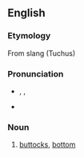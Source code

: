 ==English==

===Etymology===
From {{etyl|yi}} slang (Tuchus)

===Pronunciation===
* {{enPR|to͝oshʹ-i}}, {{IPA|/ˈtʊʃi/}}, {{SAMPA|/tUSi/}}
* {{rhymes|ʊʃi}}

===Noun===
{{en-noun}}

# {{colloquial|often|childish}} [[buttocks]], [[bottom]]
